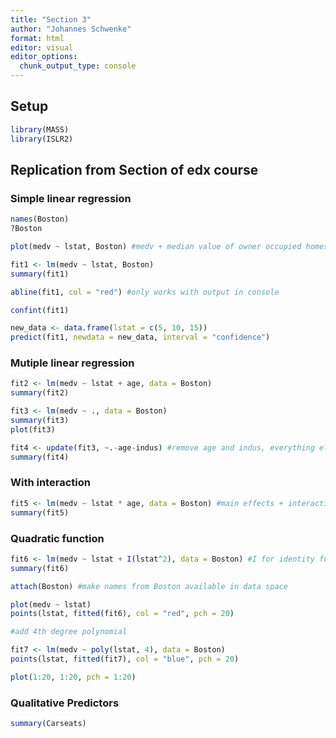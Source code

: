 ```yaml
---
title: "Section 3"
author: "Johannes Schwenke"
format: html
editor: visual
editor_options: 
  chunk_output_type: console
---
```


## Setup

```r
library(MASS)
library(ISLR2)
```

## Replication from Section of edx course

### Simple linear regression

```r
names(Boston)
?Boston

plot(medv ~ lstat, Boston) #medv + median value of owner occupied homes, lstat = lower status of the population (percent)

fit1 <- lm(medv ~ lstat, Boston)
summary(fit1)

abline(fit1, col = "red") #only works with output in console

confint(fit1)

new_data <- data.frame(lstat = c(5, 10, 15))
predict(fit1, newdata = new_data, interval = "confidence")
```

### Mutiple linear regression

```r
fit2 <- lm(medv ~ lstat + age, data = Boston)
summary(fit2)

fit3 <- lm(medv ~ ., data = Boston)
summary(fit3)
plot(fit3)

fit4 <- update(fit3, ~.-age-indus) #remove age and indus, everything else from model 3
summary(fit4)
```

### With interaction

```r
fit5 <- lm(medv ~ lstat * age, data = Boston) #main effects + interaction
summary(fit5)
```

### Quadratic function

```r
fit6 <- lm(medv ~ lstat + I(lstat^2), data = Boston) #I for identity function
summary(fit6)

attach(Boston) #make names from Boston available in data space

plot(medv ~ lstat)
points(lstat, fitted(fit6), col = "red", pch = 20)

#add 4th degree polynomial

fit7 <- lm(medv ~ poly(lstat, 4), data = Boston)
points(lstat, fitted(fit7), col = "blue", pch = 20)

plot(1:20, 1:20, pch = 1:20)
```

### Qualitative Predictors

```r
summary(Carseats)

```
